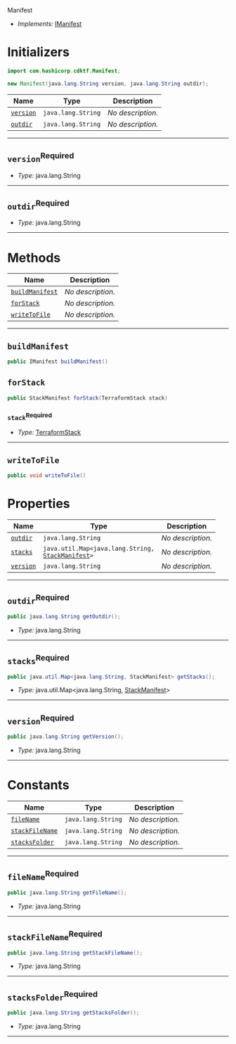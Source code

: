  Manifest <a name="Manifest" id="cdktf.Manifest"></a>

- *Implements:* <a href="#cdktf.IManifest">IManifest</a>

# Initializers <a name="Initializers" id="cdktf.Manifest.Initializer"></a>

```java
import com.hashicorp.cdktf.Manifest;

new Manifest(java.lang.String version, java.lang.String outdir);
```

| **Name** | **Type** | **Description** |
| --- | --- | --- |
| <code><a href="#cdktf.Manifest.Initializer.parameter.version">version</a></code> | <code>java.lang.String</code> | *No description.* |
| <code><a href="#cdktf.Manifest.Initializer.parameter.outdir">outdir</a></code> | <code>java.lang.String</code> | *No description.* |

---

## `version`<sup>Required</sup> <a name="version" id="cdktf.Manifest.Initializer.parameter.version"></a>

- *Type:* java.lang.String

---

## `outdir`<sup>Required</sup> <a name="outdir" id="cdktf.Manifest.Initializer.parameter.outdir"></a>

- *Type:* java.lang.String

---

# Methods <a name="Methods" id="Methods"></a>

| **Name** | **Description** |
| --- | --- |
| <code><a href="#cdktf.Manifest.buildManifest">buildManifest</a></code> | *No description.* |
| <code><a href="#cdktf.Manifest.forStack">forStack</a></code> | *No description.* |
| <code><a href="#cdktf.Manifest.writeToFile">writeToFile</a></code> | *No description.* |

---

## `buildManifest` <a name="buildManifest" id="cdktf.Manifest.buildManifest"></a>

```java
public IManifest buildManifest()
```

## `forStack` <a name="forStack" id="cdktf.Manifest.forStack"></a>

```java
public StackManifest forStack(TerraformStack stack)
```

### `stack`<sup>Required</sup> <a name="stack" id="cdktf.Manifest.forStack.parameter.stack"></a>

- *Type:* <a href="#cdktf.TerraformStack">TerraformStack</a>

---

## `writeToFile` <a name="writeToFile" id="cdktf.Manifest.writeToFile"></a>

```java
public void writeToFile()
```


# Properties <a name="Properties" id="Properties"></a>

| **Name** | **Type** | **Description** |
| --- | --- | --- |
| <code><a href="#cdktf.Manifest.property.outdir">outdir</a></code> | <code>java.lang.String</code> | *No description.* |
| <code><a href="#cdktf.Manifest.property.stacks">stacks</a></code> | <code>java.util.Map<java.lang.String, <a href="#cdktf.StackManifest">StackManifest</a>></code> | *No description.* |
| <code><a href="#cdktf.Manifest.property.version">version</a></code> | <code>java.lang.String</code> | *No description.* |

---

## `outdir`<sup>Required</sup> <a name="outdir" id="cdktf.Manifest.property.outdir"></a>

```java
public java.lang.String getOutdir();
```

- *Type:* java.lang.String

---

## `stacks`<sup>Required</sup> <a name="stacks" id="cdktf.Manifest.property.stacks"></a>

```java
public java.util.Map<java.lang.String, StackManifest> getStacks();
```

- *Type:* java.util.Map<java.lang.String, <a href="#cdktf.StackManifest">StackManifest</a>>

---

## `version`<sup>Required</sup> <a name="version" id="cdktf.Manifest.property.version"></a>

```java
public java.lang.String getVersion();
```

- *Type:* java.lang.String

---

# Constants <a name="Constants" id="Constants"></a>

| **Name** | **Type** | **Description** |
| --- | --- | --- |
| <code><a href="#cdktf.Manifest.property.fileName">fileName</a></code> | <code>java.lang.String</code> | *No description.* |
| <code><a href="#cdktf.Manifest.property.stackFileName">stackFileName</a></code> | <code>java.lang.String</code> | *No description.* |
| <code><a href="#cdktf.Manifest.property.stacksFolder">stacksFolder</a></code> | <code>java.lang.String</code> | *No description.* |

---

## `fileName`<sup>Required</sup> <a name="fileName" id="cdktf.Manifest.property.fileName"></a>

```java
public java.lang.String getFileName();
```

- *Type:* java.lang.String

---

## `stackFileName`<sup>Required</sup> <a name="stackFileName" id="cdktf.Manifest.property.stackFileName"></a>

```java
public java.lang.String getStackFileName();
```

- *Type:* java.lang.String

---

## `stacksFolder`<sup>Required</sup> <a name="stacksFolder" id="cdktf.Manifest.property.stacksFolder"></a>

```java
public java.lang.String getStacksFolder();
```

- *Type:* java.lang.String

---
